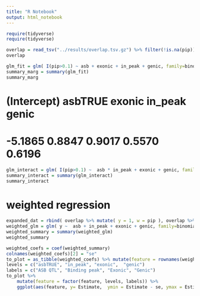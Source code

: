 ```yaml
---
title: "R Notebook"
output: html_notebook
---
```


```r
require(tidyverse)
require(tidyverse)

overlap = read_tsv("../results/overlap.tsv.gz") %>% filter(!is.na(pip))
overlap
```
```r
glm_fit = glm( I(pip>0.1) ~ asb + exonic + in_peak + genic, family=binomial, data = overlap)
summary_marg = summary(glm_fit)
summary_marg
```
# (Intercept)      asbTRUE       exonic      in_peak        genic  
# -5.1865       0.8847       0.9017       0.5570       0.6196   

```r
glm_interact = glm( I(pip>0.1) ~  asb * in_peak + exonic + genic, family=binomial, data = overlap)
summary_interact = summary(glm_interact)
summary_interact
```

# weighted regression

```r
expanded_dat = rbind( overlap %>% mutate( y = 1, w = pip ), overlap %>% mutate( y = 0, w = 1-pip ) )
weighted_glm = glm( y ~  asb + in_peak + exonic + genic, family=binomial, data = expanded_dat, weights = w)
weighted_summary = summary(weighted_glm)
weighted_summary
```

```r
weighted_coefs = coef(weighted_summary)
colnames(weighted_coefs)[2] = "se"
to_plot = as_tibble(weighted_coefs) %>% mutate(feature = rownames(weighted_coefs)) %>% filter(feature != "(Intercept)")
levels = c("asbTRUE", "in_peak", "exonic",  "genic")
labels = c("ASB QTL", "Binding peak", "Exonic", "Genic")
to_plot %>% 
    mutate(feature = factor(feature, levels, labels)) %>% 
    ggplot(aes(feature, y= Estimate,  ymin = Estimate - se, ymax = Estimate + se)) + geom_point() + geom_errorbar() + coord_flip() + xlab(NULL) + expand_limits(y=0) + ylab("Logistic regression coefficient")
```


